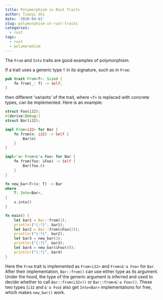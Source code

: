 ```yaml
---
title: Polymorphism in Rust Traits
author: Tianyi Shi
date: '2020-04-01'
slug: polymorphism-in-rust-traits
categories:
  - rust
tags:
  - rust
  - polymorphism
---
```


The `From` and `Into` traits are good examples of polymorphism.

If a trait uses a generic type `T` in its signature, such as in `From`:

```rust
pub trait From<T>: Sized {
    fn from(_: T) -> Self;
}
```

then different 'variants' of the trait, where `<T>` is replaced with concrete types, can be implemented. Here is an example: 

```rust
struct Foo(i32);
#[derive(Debug)]
struct Bar(i32);

impl From<i32> for Bar {
    fn from(n: i32) -> Self {
        Bar(n)
    }
}

impl<'a> From<&'a Foo> for Bar {
    fn from(foo: &Foo) -> Self {
        Bar(foo.0)
    }
}

fn new_bar<T>(x: T) -> Bar
where
    T: Into<Bar>,
{
    x.into()
}

fn main() {
    let bar1 = Bar::from(1);
    println!("{:?}", bar1);
    let bar2 = Bar::from(&Foo(2));
    println!("{:?}", bar2);
    let bar3 = new_bar(3);
    println!("{:?}", bar3);
    let bar4 = new_bar(&Foo(4));
    println!("{:?}", bar4)
}
```

Here the `From` trait is implemented as `From<i32>` and `From<&'a Foo>` for `Bar`. After their implementation, `Bar::from()` can use either type as its argument. Under the hood, the type of the generic argument is inferred and used to decide whether to call `Bar::from<i32>()` or `Bar::from<&'a Foo>()`. These two types (`i32` and `&'a Foo`) also get `Into<Bar>` implementations for free, which makes `new_bar()` work.